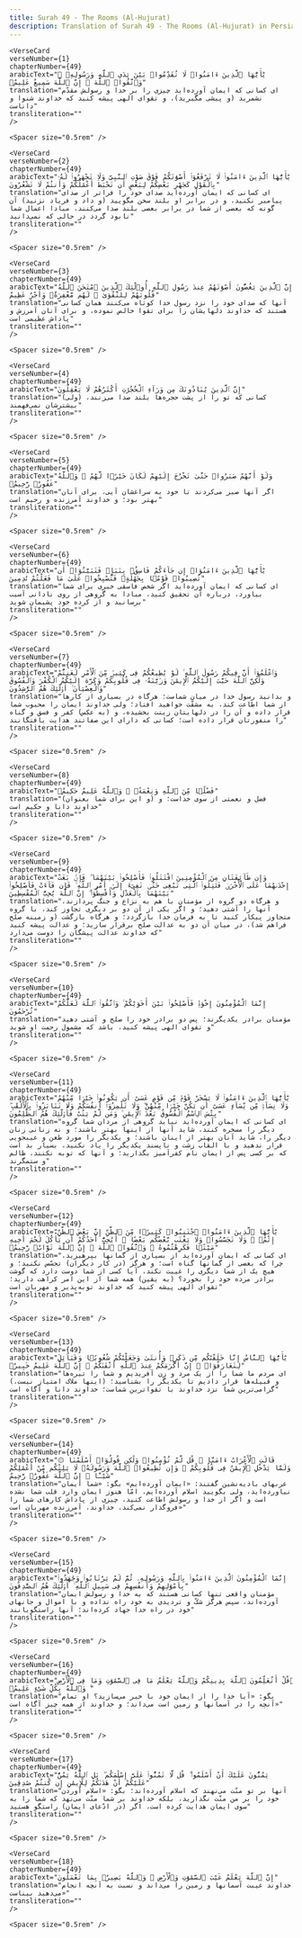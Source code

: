 ```yaml
---
title: Surah 49 - The Rooms (Al-Hujurat)  
description: Translation of Surah 49 - The Rooms (Al-Hujurat) in Persian
---
```







    <VerseCard 
    verseNumber={1}
    chapterNumber={49}
    arabicText="يَٰٓأَيُّهَا ٱلَّذِينَ ءَامَنُوا۟ لَا تُقَدِّمُوا۟ بَيْنَ يَدَىِ ٱللَّهِ وَرَسُولِهِۦ ۖ وَٱتَّقُوا۟ ٱللَّهَ ۚ إِنَّ ٱللَّهَ سَمِيعٌ عَلِيمٌۭ"
    translation="ای کسانی که ایمان آورده‌اید چیزی را بر خدا و رسولش مقدّم نشمرید (و پیشی مگیرید)، و تقوای الهی پیشه کنید که خداوند شنوا و داناست"
    transliteration=""
    />

    <Spacer size="0.5rem" />
                
    <VerseCard 
    verseNumber={2}
    chapterNumber={49}
    arabicText="يَٰٓأَيُّهَا ٱلَّذِينَ ءَامَنُوا۟ لَا تَرْفَعُوٓا۟ أَصْوَٰتَكُمْ فَوْقَ صَوْتِ ٱلنَّبِىِّ وَلَا تَجْهَرُوا۟ لَهُۥ بِٱلْقَوْلِ كَجَهْرِ بَعْضِكُمْ لِبَعْضٍ أَن تَحْبَطَ أَعْمَٰلُكُمْ وَأَنتُمْ لَا تَشْعُرُونَ"
    translation="ای کسانی که ایمان آورده‌اید صدای خود را فراتر از صدای پیامبر نکنید، و در برابر او بلند سخن مگویید (و داد و فریاد نزنید) آن گونه که بعضی از شما در برابر بعضی بلند صدا می‌کنند، مبادا اعمال شما نابود گردد در حالی که نمی‌دانید"
    transliteration=""
    />

    <Spacer size="0.5rem" />
                
    <VerseCard 
    verseNumber={3}
    chapterNumber={49}
    arabicText="إِنَّ ٱلَّذِينَ يَغُضُّونَ أَصْوَٰتَهُمْ عِندَ رَسُولِ ٱللَّهِ أُو۟لَٰٓئِكَ ٱلَّذِينَ ٱمْتَحَنَ ٱللَّهُ قُلُوبَهُمْ لِلتَّقْوَىٰ ۚ لَهُم مَّغْفِرَةٌۭ وَأَجْرٌ عَظِيمٌ"
    translation="آنها که صدای خود را نزد رسول خدا کوتاه می‌کنند همان کسانی هستند که خداوند دلهایشان را برای تقوا خالص نموده، و برای آنان آمرزش و پاداش عظیمی است"
    transliteration=""
    />

    <Spacer size="0.5rem" />
                
    <VerseCard 
    verseNumber={4}
    chapterNumber={49}
    arabicText="إِنَّ ٱلَّذِينَ يُنَادُونَكَ مِن وَرَآءِ ٱلْحُجُرَٰتِ أَكْثَرُهُمْ لَا يَعْقِلُونَ"
    translation="(ولی) کسانی که تو را از پشت حجره‌ها بلند صدا می‌زنند، بیشترشان نمی‌فهمند"
    transliteration=""
    />

    <Spacer size="0.5rem" />
                
    <VerseCard 
    verseNumber={5}
    chapterNumber={49}
    arabicText="وَلَوْ أَنَّهُمْ صَبَرُوا۟ حَتَّىٰ تَخْرُجَ إِلَيْهِمْ لَكَانَ خَيْرًۭا لَّهُمْ ۚ وَٱللَّهُ غَفُورٌۭ رَّحِيمٌۭ"
    translation="اگر آنها صبر می‌کردند تا خود به سراغشان آیی، برای آنان بهتر بود؛ و خداوند آمرزنده و رحیم است"
    transliteration=""
    />

    <Spacer size="0.5rem" />
                
    <VerseCard 
    verseNumber={6}
    chapterNumber={49}
    arabicText="يَٰٓأَيُّهَا ٱلَّذِينَ ءَامَنُوٓا۟ إِن جَآءَكُمْ فَاسِقٌۢ بِنَبَإٍۢ فَتَبَيَّنُوٓا۟ أَن تُصِيبُوا۟ قَوْمًۢا بِجَهَٰلَةٍۢ فَتُصْبِحُوا۟ عَلَىٰ مَا فَعَلْتُمْ نَٰدِمِينَ"
    translation="ای کسانی که ایمان آورده‌اید اگر شخص فاسقی خبری برای شما بیاورد، درباره آن تحقیق کنید، مبادا به گروهی از روی نادانی آسیب برسانید و از کرده خود پشیمان شوید"
    transliteration=""
    />

    <Spacer size="0.5rem" />
                
    <VerseCard 
    verseNumber={7}
    chapterNumber={49}
    arabicText="وَٱعْلَمُوٓا۟ أَنَّ فِيكُمْ رَسُولَ ٱللَّهِ ۚ لَوْ يُطِيعُكُمْ فِى كَثِيرٍۢ مِّنَ ٱلْأَمْرِ لَعَنِتُّمْ وَلَٰكِنَّ ٱللَّهَ حَبَّبَ إِلَيْكُمُ ٱلْإِيمَٰنَ وَزَيَّنَهُۥ فِى قُلُوبِكُمْ وَكَرَّهَ إِلَيْكُمُ ٱلْكُفْرَ وَٱلْفُسُوقَ وَٱلْعِصْيَانَ ۚ أُو۟لَٰٓئِكَ هُمُ ٱلرَّٰشِدُونَ"
    translation="و بدانید رسول خدا در میان شماست؛ هرگاه در بسیاری از کارها از شما اطاعت کند، به مشقّت خواهید افتاد؛ ولی خداوند ایمان را محبوب شما قرار داده و آن را در دلهایتان زینت بخشیده، و (به عکس) کفر و فسق و گناه را منفورتان قرار داده است؛ کسانی که دارای این صفاتند هدایت یافتگانند"
    transliteration=""
    />

    <Spacer size="0.5rem" />
                
    <VerseCard 
    verseNumber={8}
    chapterNumber={49}
    arabicText="فَضْلًۭا مِّنَ ٱللَّهِ وَنِعْمَةًۭ ۚ وَٱللَّهُ عَلِيمٌ حَكِيمٌۭ"
    translation="(و این برای شما بعنوان) فضل و نعمتی از سوی خداست؛ و خداوند دانا و حکیم است"
    transliteration=""
    />

    <Spacer size="0.5rem" />
                
    <VerseCard 
    verseNumber={9}
    chapterNumber={49}
    arabicText="وَإِن طَآئِفَتَانِ مِنَ ٱلْمُؤْمِنِينَ ٱقْتَتَلُوا۟ فَأَصْلِحُوا۟ بَيْنَهُمَا ۖ فَإِنۢ بَغَتْ إِحْدَىٰهُمَا عَلَى ٱلْأُخْرَىٰ فَقَٰتِلُوا۟ ٱلَّتِى تَبْغِى حَتَّىٰ تَفِىٓءَ إِلَىٰٓ أَمْرِ ٱللَّهِ ۚ فَإِن فَآءَتْ فَأَصْلِحُوا۟ بَيْنَهُمَا بِٱلْعَدْلِ وَأَقْسِطُوٓا۟ ۖ إِنَّ ٱللَّهَ يُحِبُّ ٱلْمُقْسِطِينَ"
    translation="و هرگاه دو گروه از مؤمنان با هم به نزاع و جنگ پردازند، آنها را آشتی دهید؛ و اگر یکی از آن دو بر دیگری تجاوز کند، با گروه متجاوز پیکار کنید تا به فرمان خدا بازگردد؛ و هرگاه بازگشت (و زمینه صلح فراهم شد)، در میان آن دو به عدالت صلح برقرار سازید؛ و عدالت پیشه کنید که خداوند عدالت پیشگان را دوست می‌دارد"
    transliteration=""
    />

    <Spacer size="0.5rem" />
                
    <VerseCard 
    verseNumber={10}
    chapterNumber={49}
    arabicText="إِنَّمَا ٱلْمُؤْمِنُونَ إِخْوَةٌۭ فَأَصْلِحُوا۟ بَيْنَ أَخَوَيْكُمْ ۚ وَٱتَّقُوا۟ ٱللَّهَ لَعَلَّكُمْ تُرْحَمُونَ"
    translation="مؤمنان برادر یکدیگرند؛ پس دو برادر خود را صلح و آشتی دهید و تقوای الهی پیشه کنید، باشد که مشمول رحمت او شوید"
    transliteration=""
    />

    <Spacer size="0.5rem" />
                
    <VerseCard 
    verseNumber={11}
    chapterNumber={49}
    arabicText="يَٰٓأَيُّهَا ٱلَّذِينَ ءَامَنُوا۟ لَا يَسْخَرْ قَوْمٌۭ مِّن قَوْمٍ عَسَىٰٓ أَن يَكُونُوا۟ خَيْرًۭا مِّنْهُمْ وَلَا نِسَآءٌۭ مِّن نِّسَآءٍ عَسَىٰٓ أَن يَكُنَّ خَيْرًۭا مِّنْهُنَّ ۖ وَلَا تَلْمِزُوٓا۟ أَنفُسَكُمْ وَلَا تَنَابَزُوا۟ بِٱلْأَلْقَٰبِ ۖ بِئْسَ ٱلِٱسْمُ ٱلْفُسُوقُ بَعْدَ ٱلْإِيمَٰنِ ۚ وَمَن لَّمْ يَتُبْ فَأُو۟لَٰٓئِكَ هُمُ ٱلظَّٰلِمُونَ"
    translation="ای کسانی که ایمان آورده‌اید نباید گروهی از مردان شما گروه دیگر را مسخره کنند، شاید آنها از اینها بهتر باشند؛ و نه زنانی زنان دیگر را، شاید آنان بهتر از اینان باشند؛ و یکدیگر را مورد طعن و عیبجویی قرار ندهید و با القاب زشت و ناپسند یکدیگر را یاد نکنید، بسیار بد است که بر کسی پس از ایمان نام کفرآمیز بگذارید؛ و آنها که توبه نکنند، ظالم و ستمگرند"
    transliteration=""
    />

    <Spacer size="0.5rem" />
                
    <VerseCard 
    verseNumber={12}
    chapterNumber={49}
    arabicText="يَٰٓأَيُّهَا ٱلَّذِينَ ءَامَنُوا۟ ٱجْتَنِبُوا۟ كَثِيرًۭا مِّنَ ٱلظَّنِّ إِنَّ بَعْضَ ٱلظَّنِّ إِثْمٌۭ ۖ وَلَا تَجَسَّسُوا۟ وَلَا يَغْتَب بَّعْضُكُم بَعْضًا ۚ أَيُحِبُّ أَحَدُكُمْ أَن يَأْكُلَ لَحْمَ أَخِيهِ مَيْتًۭا فَكَرِهْتُمُوهُ ۚ وَٱتَّقُوا۟ ٱللَّهَ ۚ إِنَّ ٱللَّهَ تَوَّابٌۭ رَّحِيمٌۭ"
    translation="ای کسانی که ایمان آورده‌اید از بسیاری از گمانها بپرهیزید، چرا که بعضی از گمانها گناه است؛ و هرگز (در کار دیگران) تجسّس نکنید؛ و هیچ یک از شما دیگری را غیبت نکند، آیا کسی از شما دوست دارد که گوشت برادر مرده خود را بخورد؟ (به یقین) همه شما از این امر کراهت دارید؛ تقوای الهی پیشه کنید که خداوند توبه‌پذیر و مهربان است"
    transliteration=""
    />

    <Spacer size="0.5rem" />
                
    <VerseCard 
    verseNumber={13}
    chapterNumber={49}
    arabicText="يَٰٓأَيُّهَا ٱلنَّاسُ إِنَّا خَلَقْنَٰكُم مِّن ذَكَرٍۢ وَأُنثَىٰ وَجَعَلْنَٰكُمْ شُعُوبًۭا وَقَبَآئِلَ لِتَعَارَفُوٓا۟ ۚ إِنَّ أَكْرَمَكُمْ عِندَ ٱللَّهِ أَتْقَىٰكُمْ ۚ إِنَّ ٱللَّهَ عَلِيمٌ خَبِيرٌۭ"
    translation="ای مردم ما شما را از یک مرد و زن آفریدیم و شما را تیره‌ها و قبیله‌ها قرار دادیم تا یکدیگر را بشناسید؛ (اینها ملاک امتیاز نیست،) گرامی‌ترین شما نزد خداوند با تقواترین شماست؛ خداوند دانا و آگاه است"
    transliteration=""
    />

    <Spacer size="0.5rem" />
                
    <VerseCard 
    verseNumber={14}
    chapterNumber={49}
    arabicText="۞ قَالَتِ ٱلْأَعْرَابُ ءَامَنَّا ۖ قُل لَّمْ تُؤْمِنُوا۟ وَلَٰكِن قُولُوٓا۟ أَسْلَمْنَا وَلَمَّا يَدْخُلِ ٱلْإِيمَٰنُ فِى قُلُوبِكُمْ ۖ وَإِن تُطِيعُوا۟ ٱللَّهَ وَرَسُولَهُۥ لَا يَلِتْكُم مِّنْ أَعْمَٰلِكُمْ شَيْـًٔا ۚ إِنَّ ٱللَّهَ غَفُورٌۭ رَّحِيمٌ"
    translation="عربهای بادیه‌نشین گفتند: «ایمان آورده‌ایم» بگو: «شما ایمان نیاورده‌اید، ولی بگویید اسلام آورده‌ایم، امّا هنوز ایمان وارد قلب شما نشده است و اگر از خدا و رسولش اطاعت کنید، چیزی از پاداش کارهای شما را فروگذار نمی‌کند، خداوند، آمرزنده مهربان است»"
    transliteration=""
    />

    <Spacer size="0.5rem" />
                
    <VerseCard 
    verseNumber={15}
    chapterNumber={49}
    arabicText="إِنَّمَا ٱلْمُؤْمِنُونَ ٱلَّذِينَ ءَامَنُوا۟ بِٱللَّهِ وَرَسُولِهِۦ ثُمَّ لَمْ يَرْتَابُوا۟ وَجَٰهَدُوا۟ بِأَمْوَٰلِهِمْ وَأَنفُسِهِمْ فِى سَبِيلِ ٱللَّهِ ۚ أُو۟لَٰٓئِكَ هُمُ ٱلصَّٰدِقُونَ"
    translation="مؤمنان واقعی تنها کسانی هستند که به خدا و رسولش ایمان آورده‌اند، سپس هرگز شکّ و تردیدی به خود راه نداده و با اموال و جانهای خود در راه خدا جهاد کرده‌اند؛ آنها راستگویانند"
    transliteration=""
    />

    <Spacer size="0.5rem" />
                
    <VerseCard 
    verseNumber={16}
    chapterNumber={49}
    arabicText="قُلْ أَتُعَلِّمُونَ ٱللَّهَ بِدِينِكُمْ وَٱللَّهُ يَعْلَمُ مَا فِى ٱلسَّمَٰوَٰتِ وَمَا فِى ٱلْأَرْضِ ۚ وَٱللَّهُ بِكُلِّ شَىْءٍ عَلِيمٌۭ"
    translation="بگو: «آیا خدا را از ایمان خود با خبر می‌سازید؟ او تمام آنچه را در آسمانها و زمین است می‌داند؛ و خداوند از همه چیز آگاه است»"
    transliteration=""
    />

    <Spacer size="0.5rem" />
                
    <VerseCard 
    verseNumber={17}
    chapterNumber={49}
    arabicText="يَمُنُّونَ عَلَيْكَ أَنْ أَسْلَمُوا۟ ۖ قُل لَّا تَمُنُّوا۟ عَلَىَّ إِسْلَٰمَكُم ۖ بَلِ ٱللَّهُ يَمُنُّ عَلَيْكُمْ أَنْ هَدَىٰكُمْ لِلْإِيمَٰنِ إِن كُنتُمْ صَٰدِقِينَ"
    translation="آنها بر تو منّت می‌نهند که اسلام آورده‌اند؛ بگو: «اسلام آوردن خود را بر من منّت نگذارید، بلکه خداوند بر شما منّت می‌نهد که شما را به سوی ایمان هدایت کرده است، اگر (در ادّعای ایمان) راستگو هستید"
    transliteration=""
    />

    <Spacer size="0.5rem" />
                
    <VerseCard 
    verseNumber={18}
    chapterNumber={49}
    arabicText="إِنَّ ٱللَّهَ يَعْلَمُ غَيْبَ ٱلسَّمَٰوَٰتِ وَٱلْأَرْضِ ۚ وَٱللَّهُ بَصِيرٌۢ بِمَا تَعْمَلُونَ"
    translation="خداوند غیبت آسمانها و زمین را می‌داند و نسبت به آنچه انجام می‌دهید بیناست»"
    transliteration=""
    />

    <Spacer size="0.5rem" />
                